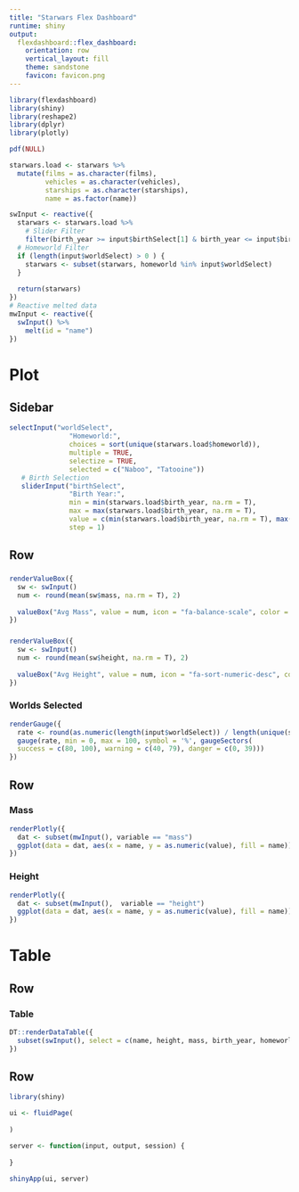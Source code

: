 ```yaml
---
title: "Starwars Flex Dashboard"
runtime: shiny
output: 
  flexdashboard::flex_dashboard:
    orientation: row
    vertical_layout: fill
    theme: sandstone
    favicon: favicon.png
---
```



<!-- CSS Style Modifications -->
<!-- Hide the Navbar Title -->
<style>
.navbar-brand {
  display: none;
}
</style>

```r
library(flexdashboard)
library(shiny)
library(reshape2)
library(dplyr)
library(plotly)

pdf(NULL)

starwars.load <- starwars %>%
  mutate(films = as.character(films),
         vehicles = as.character(vehicles),
         starships = as.character(starships),
         name = as.factor(name))

swInput <- reactive({
  starwars <- starwars.load %>%
    # Slider Filter
    filter(birth_year >= input$birthSelect[1] & birth_year <= input$birthSelect[2])
  # Homeworld Filter
  if (length(input$worldSelect) > 0 ) {
    starwars <- subset(starwars, homeworld %in% input$worldSelect)
  }
  
  return(starwars)
})
# Reactive melted data
mwInput <- reactive({
  swInput() %>%
    melt(id = "name")
})
```

Plot
=====================================

Sidebar {.sidebar}
-------------------------------------

```r
selectInput("worldSelect",
               "Homeworld:",
               choices = sort(unique(starwars.load$homeworld)),
               multiple = TRUE,
               selectize = TRUE,
               selected = c("Naboo", "Tatooine"))
   # Birth Selection
   sliderInput("birthSelect",
               "Birth Year:",
               min = min(starwars.load$birth_year, na.rm = T),
               max = max(starwars.load$birth_year, na.rm = T),
               value = c(min(starwars.load$birth_year, na.rm = T), max(starwars.load$birth_year, na.rm = T)),
               step = 1)
```

Row 
-------------------------------------

###

```r
renderValueBox({
  sw <- swInput()
  num <- round(mean(sw$mass, na.rm = T), 2)
  
  valueBox("Avg Mass", value = num, icon = "fa-balance-scale", color = "purple")
})
```

###

```r
renderValueBox({
  sw <- swInput()
  num <- round(mean(sw$height, na.rm = T), 2)
  
  valueBox("Avg Height", value = num, icon = "fa-sort-numeric-desc", color = "green")
})
```

### Worlds Selected

```r
renderGauge({
  rate <- round(as.numeric(length(input$worldSelect)) / length(unique(starwars.load$homeworld)) * 100, 1)
  gauge(rate, min = 0, max = 100, symbol = '%', gaugeSectors(
  success = c(80, 100), warning = c(40, 79), danger = c(0, 39)))
})
```

Row {.tabset .tabset-fade}
-------------------------------------

### Mass

```r
renderPlotly({
  dat <- subset(mwInput(), variable == "mass")
  ggplot(data = dat, aes(x = name, y = as.numeric(value), fill = name)) + geom_bar(stat = "identity")
})
```

### Height

```r
renderPlotly({
  dat <- subset(mwInput(),  variable == "height")
  ggplot(data = dat, aes(x = name, y = as.numeric(value), fill = name)) + geom_bar(stat = "identity")
})
```

Table
=====================================

Row 
-------------------------------------

### Table 

```r
DT::renderDataTable({
  subset(swInput(), select = c(name, height, mass, birth_year, homeworld, species))
})
```

Row 
-------------------------------------

```r
library(shiny)

ui <- fluidPage(
  
)

server <- function(input, output, session) {
  
}

shinyApp(ui, server)
```